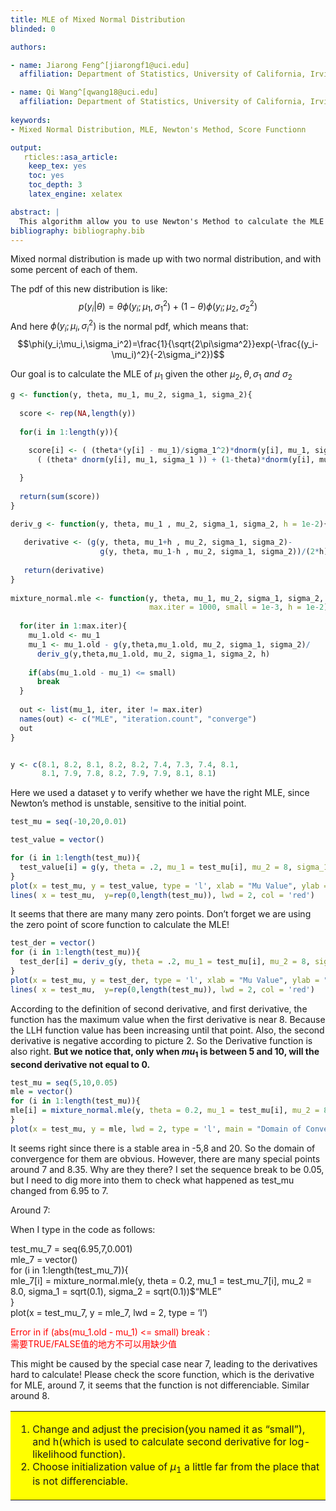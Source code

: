 ```yaml
---
title: MLE of Mixed Normal Distribution
blinded: 0

authors: 

- name: Jiarong Feng^[jiarongf1@uci.edu]
  affiliation: Department of Statistics, University of California, Irvine

- name: Qi Wang^[qwang18@uci.edu]
  affiliation: Department of Statistics, University of California, Irvine
  
keywords:
- Mixed Normal Distribution, MLE, Newton's Method, Score Functionn

output:
   rticles::asa_article:
    keep_tex: yes
    toc: yes
    toc_depth: 3
    latex_engine: xelatex

abstract: |
  This algorithm allow you to use Newton's Method to calculate the MLE of one of the means of the two normal distirbuiton, given the percentage $\theta$, standard error $\sigma_1$, $\sigma_2$, data set Y, and one of the mean $\mu_i, i=1,2$. We are using Newton's Method, after calculating the score function of the likelihood and get the root of score function to check where will the iteration converge. After we find the domain of convergence, we also need to check the second derivative of the root, to make sure that we are getting the maximum value but not something else of the likelihood function. 
bibliography: bibliography.bib
---
```



\section{Introduction to Mixed Normal Distribution}

Mixed normal distribution is made up with two normal distribution, and with some percent of each of them.

The pdf of this new distribution is like:
$$ p(y_i|\theta)=\theta\phi(y_i;\mu_1,\sigma_1^2) + (1-\theta)\phi(y_i;\mu_2,\sigma_2^2)$$
And here $\phi(y_i;\mu_i,\sigma_i^2)$ is the normal pdf, which means that:
$$\phi(y_i;\mu_i,\sigma_i^2)=\frac{1}{\sqrt{2\pi\sigma^2}}exp(-\frac{(y_i-\mu_i)^2}{-2\sigma_i^2})$$

Our goal is to calculate the MLE of $\mu_1$ given the other $\mu_2, \theta, \sigma_1 \ and \ \sigma_2$ 


\section{Code}
```r
g <- function(y, theta, mu_1, mu_2, sigma_1, sigma_2){
  
  score <- rep(NA,length(y))
  
  for(i in 1:length(y)){
    
    score[i] <- ( (theta*(y[i] - mu_1)/sigma_1^2)*dnorm(y[i], mu_1, sigma_1 ) ) / 
      ( (theta* dnorm(y[i], mu_1, sigma_1 )) + (1-theta)*dnorm(y[i], mu_2, sigma_2) )

  }
  
  return(sum(score))
}

deriv_g <- function(y, theta, mu_1 , mu_2, sigma_1, sigma_2, h = 1e-2){
  
   derivative <- (g(y, theta, mu_1+h , mu_2, sigma_1, sigma_2)- 
                    g(y, theta, mu_1-h , mu_2, sigma_1, sigma_2))/(2*h)
   
   return(derivative)
}
  
mixture_normal.mle <- function(y, theta, mu_1, mu_2, sigma_1, sigma_2,
                               max.iter = 1000, small = 1e-3, h = 1e-2){
  
  for(iter in 1:max.iter){
    mu_1.old <- mu_1
    mu_1 <- mu_1.old - g(y,theta,mu_1.old, mu_2, sigma_1, sigma_2)/
      deriv_g(y,theta,mu_1.old, mu_2, sigma_1, sigma_2, h)
    
    if(abs(mu_1.old - mu_1) <= small)
      break
  }
    
  out <- list(mu_1, iter, iter != max.iter)
  names(out) <- c("MLE", "iteration.count", "converge")
  out
}


y <- c(8.1, 8.2, 8.1, 8.2, 8.2, 7.4, 7.3, 7.4, 8.1, 
       8.1, 7.9, 7.8, 8.2, 7.9, 7.9, 8.1, 8.1)
```


Here we used a dataset y to verify whether we have the right MLE, since Newton's method is unstable, sensitive to the initial point. 



\section{Test whether score function is wrong}

```r


test_mu = seq(-10,20,0.01)

test_value = vector()

for (i in 1:length(test_mu)){
  test_value[i] = g(y, theta = .2, mu_1 = test_mu[i], mu_2 = 8, sigma_1 = sqrt(.1), sigma_2 = sqrt(.1))
}
plot(x = test_mu, y = test_value, type = 'l', xlab = "Mu Value", ylab = "Score Function Value",lwd = 3, main = "Testing for Score Function")
lines( x = test_mu,  y=rep(0,length(test_mu)), lwd = 2, col = 'red')
```  

It seems that there are many many zero points. Don't forget we are using the zero point of score function to calculate the MLE! 

\section{Test whether derivative of score function is wrong}
```r
test_der = vector()
for (i in 1:length(test_mu)){
  test_der[i] = deriv_g(y, theta = .2, mu_1 = test_mu[i], mu_2 = 8, sigma_1 = sqrt(.1), sigma_2 = sqrt(.1))
}
plot(x = test_mu, y = test_der, type = 'l', xlab = "Mu Value", ylab = "Score Function Derivative Value",lwd = 3, main = "Testing for Derivative Function")
lines( x = test_mu,  y=rep(0,length(test_mu)), lwd = 2, col = 'red')
```
According to the definition of second derivative, and first derivative, the function has the maximum value when the first derivative is near 8. Because the LLH function value has been increasing until that point. Also, the second derivative is negative according to picture 2. So the Derivative function is also right. **But we notice that, only when $mu_1$ is between 5 and 10, will the second derivative not equal to 0.**

\section{Chosing Initialization Values and Calculate Domain of Convergence}

```r
test_mu = seq(5,10,0.05)
mle = vector()
for (i in 1:length(test_mu)){
mle[i] = mixture_normal.mle(y, theta = 0.2, mu_1 = test_mu[i], mu_2 = 8.0, sigma_1 = sqrt(0.1), sigma_2 = sqrt(0.1))$"MLE"
}
plot(x = test_mu, y = mle, lwd = 2, type = 'l', main = "Domain of Convergence")
```
It seems right since there is a stable area in -5,8 and 20. So the domain of convergence for them are obvious. However, there are many special points around 7 and 8.35. Why are they there? I set the sequence break to be 0.05, but I need to dig more into them to check what happened as test_mu changed from 6.95 to 7.

\section{Special Points}

Around 7:

When I type in the code as follows:

test_mu_7 = seq(6.95,7,0.001)  
mle_7 = vector()  
for (i in 1:length(test_mu_7)){  
mle_7[i] = mixture_normal.mle(y, theta = 0.2, mu_1 = test_mu_7[i], mu_2 = 8.0, sigma_1 = sqrt(0.1), sigma_2 = sqrt(0.1))$"MLE"  
}  
plot(x = test_mu_7, y = mle_7, lwd = 2, type = 'l')  

<font color=red> Error in if (abs(mu_1.old - mu_1) <= small) break :  
  需要TRUE/FALSE值的地方不可以用缺少值 </font>




This might be caused by the special case near 7, leading to the derivatives hard to calculate!
Please check the score function, which is the derivative for MLE, around 7, it seems that the function is not differenciable. Similar around 8.


\section{Conclusion}
<font size=5 color=red ><table><tr><td bgcolor=yellow>
1. Change and adjust the precision(you named it as "small"), and h(which is used to calculate second derivative for log-likelihood function).  
2. Choose initialization value of $\mu_1$ a little far from the place that is not differenciable.</td></tr></table></font>



